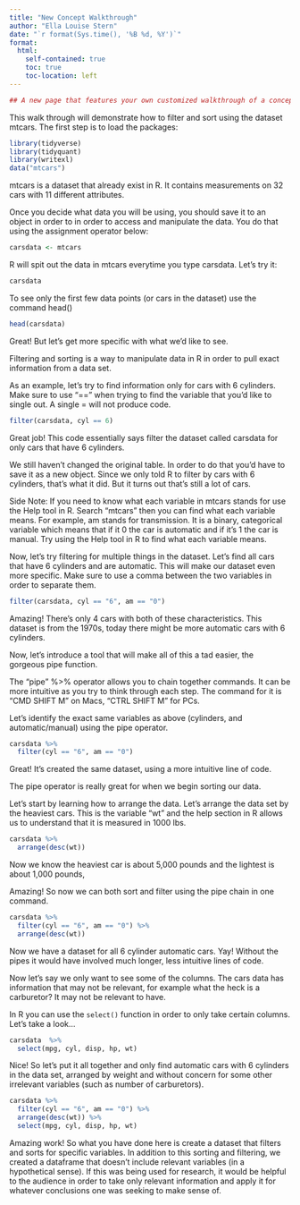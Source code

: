 ```yaml
---
title: "New Concept Walkthrough"
author: "Ella Louise Stern"
date: "`r format(Sys.time(), '%B %d, %Y')`"
format:
  html:
    self-contained: true
    toc: true
    toc-location: left
---
```

```r
## A new page that features your own customized walkthrough of a concept in R that we’ve learned, demonstrating your understanding of it and using data of your choice to show it. This page should be treated as if you are doing a tutorial for a beginner learner about how the concept works - that is the intended audience. Therefore you should provide all necessary explanations as you walk through the concept and show example code of your choice so they’ll understand it.
```

This walk through will demonstrate how to filter and sort using the dataset mtcars. The first step is to load the packages:

```r
library(tidyverse)
library(tidyquant)
library(writexl)
data("mtcars")
```

mtcars is a dataset that already exist in R. It contains measurements on 32 cars with 11 different attributes.

Once you decide what data you will be using, you should save it to an object in order to in order to access and manipulate the data. You do that using the assignment operator below:

```r
carsdata <- mtcars
```

R will spit out the data in mtcars everytime you type carsdata. Let's try it:
```r
carsdata
```
To see only the first few data points (or cars in the dataset) use the command head()

```r
head(carsdata)
```

Great! But let's get more specific with what we'd like to see. 

Filtering and sorting is a way to manipulate data in R in order to pull exact information from a data set. 

As an example, let's try to find information only for cars with 6 cylinders. Make sure to use "==" when trying to find the variable that you'd like to single out. A single = will not produce code. 

```r
filter(carsdata, cyl == 6)
```
Great job! This code essentially says filter the dataset called carsdata for only cars that have 6 cylinders.

We still haven't changed the original table. In order to do that you'd have to save it as a new object. Since we only told R to filter by cars with 6 cylinders, that's what it did. But it turns out that's still a lot of cars.

Side Note: If you need to know what each variable in mtcars stands for use the Help tool in R. Search "mtcars" then you can find what each variable means. For example, am stands for transmission. It is a binary, categorical variable which means that if it 0 the car is automatic and if it's 1 the car is manual. Try using the Help tool in R to find what each variable means.

Now, let's try filtering for multiple things in the dataset. Let's find all cars that have 6 cylinders and are automatic. This will make our dataset even more specific. Make sure to use a comma between the two variables in order to separate them.

```r
filter(carsdata, cyl == "6", am == "0")

```

Amazing! There's only 4 cars with both of these characteristics. This dataset is from the 1970s, today there might be more automatic cars with 6 cylinders.

Now, let's introduce a tool that will make all of this a tad easier, the gorgeous pipe function.

The "pipe" %>%  operator allows you to chain together commands. It can be more intuitive as you try to think through each step. The command for it is "CMD SHIFT M" on Macs, "CTRL SHIFT M" for PCs.

Let's identify the exact same variables as above (cylinders, and automatic/manual) using the pipe operator.

```r
carsdata %>% 
  filter(cyl == "6", am == "0")
```
Great! It's created the same dataset, using a more intuitive line of code.

The pipe operator is really great for when we begin sorting our data. 

Let's start by learning how to arrange the data. Let's arrange the data set by the heaviest cars. This is the variable "wt" and the help section in R allows us to understand that it is measured in 1000 lbs.
```r
carsdata %>% 
  arrange(desc(wt))
```
Now we know the heaviest car is about 5,000 pounds and the lightest is about 1,000 pounds,

Amazing! So now we can both sort and filter using the pipe chain in one command.
```r
carsdata %>% 
  filter(cyl == "6", am == "0") %>% 
  arrange(desc(wt))
```

Now we have a dataset for all 6 cylinder automatic cars. Yay! Without the pipes it would have involved much longer, less intuitive lines of code.

Now let's say we only want to see some of the columns. The cars data has information that may not be relevant, for example what the heck is a carburetor? It may not be relevant to have.

In R you can use the `select()` function in order to only take certain columns. Let's take a look...

```r
carsdata  %>% 
  select(mpg, cyl, disp, hp, wt)
```
Nice! So let's put it all together and only find automatic cars with 6 cylinders in the data set, arranged by weight and without concern for some other irrelevant variables (such as number of carburetors).

```r
carsdata %>% 
  filter(cyl == "6", am == "0") %>% 
  arrange(desc(wt)) %>% 
  select(mpg, cyl, disp, hp, wt)
```

Amazing work! So what you have done here is create a dataset that filters and sorts for specific variables. In addition to this sorting and filtering, we created a dataframe that doesn't include relevant variables (in a hypothetical sense). If this was being used for research, it would be helpful to the audience in order to take only relevant information and apply it for whatever conclusions one was seeking to make sense of. 

